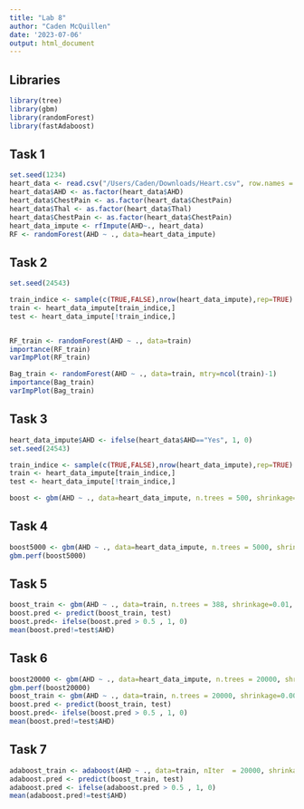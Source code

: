 ```yaml
---
title: "Lab 8"
author: "Caden McQuillen"
date: '2023-07-06'
output: html_document
---
```


## Libraries
```r
library(tree)
library(gbm)
library(randomForest)
library(fastAdaboost)
```


## Task 1
```r
set.seed(1234)
heart_data <- read.csv("/Users/Caden/Downloads/Heart.csv", row.names = 1)
heart_data$AHD <- as.factor(heart_data$AHD)
heart_data$ChestPain <- as.factor(heart_data$ChestPain)
heart_data$Thal <- as.factor(heart_data$Thal)
heart_data$ChestPain <- as.factor(heart_data$ChestPain)
heart_data_impute <- rfImpute(AHD~., heart_data)
RF <- randomForest(AHD ~ ., data=heart_data_impute)


```

## Task 2
```r
set.seed(24543)

train_indice <- sample(c(TRUE,FALSE),nrow(heart_data_impute),rep=TRUE)
train <- heart_data_impute[train_indice,]
test <- heart_data_impute[!train_indice,]


RF_train <- randomForest(AHD ~ ., data=train)
importance(RF_train)
varImpPlot(RF_train)

Bag_train <- randomForest(AHD ~ ., data=train, mtry=ncol(train)-1)
importance(Bag_train)
varImpPlot(Bag_train)
```

## Task 3
```r
heart_data_impute$AHD <- ifelse(heart_data$AHD=="Yes", 1, 0)
set.seed(24543)

train_indice <- sample(c(TRUE,FALSE),nrow(heart_data_impute),rep=TRUE)
train <- heart_data_impute[train_indice,]
test <- heart_data_impute[!train_indice,]

boost <- gbm(AHD ~ ., data=heart_data_impute, n.trees = 500, shrinkage=0.01, interaction.depth =1)

```

## Task 4 
```r

boost5000 <- gbm(AHD ~ ., data=heart_data_impute, n.trees = 5000, shrinkage=0.01, interaction.depth =1)
gbm.perf(boost5000)

```
## Task 5
```r
boost_train <- gbm(AHD ~ ., data=train, n.trees = 388, shrinkage=0.01, interaction.depth =1, train.fraction = 1)
boost.pred <- predict(boost_train, test)
boost.pred<- ifelse(boost.pred > 0.5 , 1, 0)
mean(boost.pred!=test$AHD)
```

## Task 6
```r
boost20000 <- gbm(AHD ~ ., data=heart_data_impute, n.trees = 20000, shrinkage=0.0001, interaction.depth =1)
gbm.perf(boost20000)
boost_train <- gbm(AHD ~ ., data=train, n.trees = 20000, shrinkage=0.0001, interaction.depth =1, train.fraction = 1)
boost.pred <- predict(boost_train, test)
boost.pred<- ifelse(boost.pred > 0.5 , 1, 0)
mean(boost.pred!=test$AHD)
```
## Task 7
```r
adaboost_train <- adaboost(AHD ~ ., data=train, nIter  = 20000, shrinkage=0.0001)
adaboost.pred <- predict(boost_train, test)
adaboost.pred <- ifelse(adaboost.pred > 0.5 , 1, 0)
mean(adaboost.pred!=test$AHD)
```


